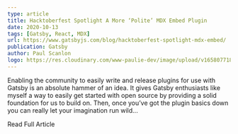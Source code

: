 ```yaml
---
type: article
title: Hacktoberfest Spotlight A More ‘Polite’ MDX Embed Plugin
date: 2020-10-13
tags: [Gatsby, React, MDX]
url: https://www.gatsbyjs.com/blog/hacktoberfest-spotlight-mdx-embed/
publication: Gatsby
author: Paul Scanlon
logo: https://res.cloudinary.com/www-paulie-dev/image/upload/v1658077182/paulie.dev/Logos/gatsby-logo_dgbkjm.png
---
```


Enabling the community to easily write and release plugins for use with Gatsby is an absolute hammer of an idea. It
gives Gatsby enthusiasts like myself a way to easily get started with open source by providing a solid foundation for us
to build on. Then, once you’ve got the plugin basics down you can really let your imagination run wild...

<CtaExternal href='https://www.gatsbyjs.com/blog/hacktoberfest-spotlight-mdx-embed'>Read Full Article</CtaExternal>
